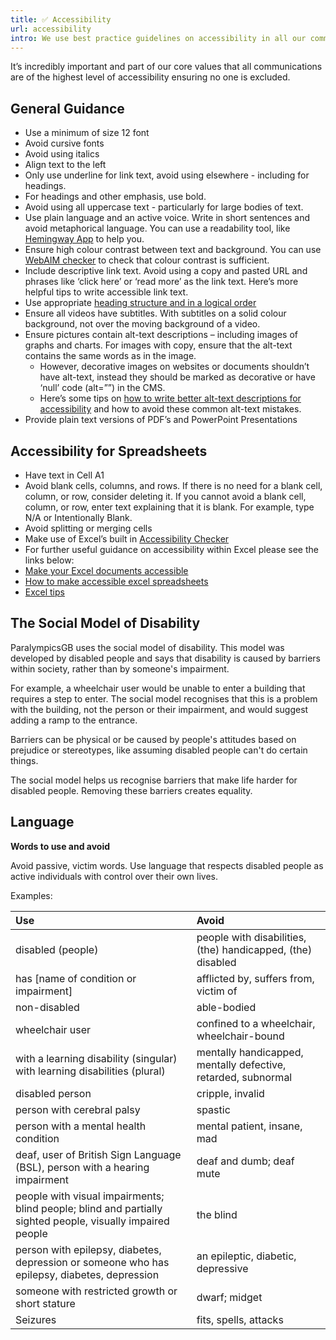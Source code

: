 ```yaml
---
title: ✅ Accessibility
url: accessibility
intro: We use best practice guidelines on accessibility in all our communications and documents. 
---
```


It’s incredibly important and part of our core values that all communications are of the highest level of accessibility ensuring no one is excluded.

## General Guidance

- Use a minimum of size 12 font
- Avoid cursive fonts
- Avoid using italics
- Align text to the left
- Only use underline for link text, avoid using elsewhere - including for headings.
- For headings and other emphasis, use bold.
- Avoid using all uppercase text - particularly for large bodies of text.
- Use plain language and an active voice. Write in short sentences and avoid metaphorical language. You can use a readability tool, like [Hemingway App](https://hemingwayapp.com/) to help you.
- Ensure high colour contrast between text and background. You can use [WebAIM checker](https://webaim.org/resources/contrastchecker/) to check that colour contrast is sufficient.
- Include descriptive link text. Avoid using a copy and pasted URL and phrases like ‘click here’ or ‘read more’ as the link text. Here’s more helpful tips to write accessible link text.
- Use appropriate [heading structure and in a logical order](https://business.scope.org.uk/article/how-to-heading-structure-accessibility)
- Ensure all videos have subtitles. With subtitles on a solid colour background, not over the moving background of a video.
- Ensure pictures contain alt-text descriptions – including images of graphs and charts. For images with copy, ensure that the alt-text contains the same words as in the image.
    - However, decorative images on websites or documents shouldn’t have alt-text, instead they should be marked as decorative or have ‘null’ code (alt=””) in the CMS.
    - Here’s some tips on [how to write better alt-text descriptions for accessibility](https://business.scope.org.uk/article/how-to-write-better-alt-text-descriptions-for-accessibility) and how to avoid these common alt-text mistakes.
- Provide plain text versions of PDF’s and PowerPoint Presentations


## Accessibility for Spreadsheets

- Have text in Cell A1
- Avoid blank cells, columns, and rows. If there is no need for a blank cell, column, or row, consider deleting it. If you cannot avoid a blank cell, column, or row, enter text explaining that it is blank. For example, type N/A or Intentionally Blank.
- Avoid splitting or merging cells
- Make use of Excel’s built in [Accessibility Checker](https://support.microsoft.com/en-us/office/improve-accessibility-with-the-accessibility-checker-a16f6de0-2f39-4a2b-8bd8-5ad801426c7f#PickTab=Windows)
- For further useful guidance on accessibility within Excel please see the links below:
- [Make your Excel documents accessible](https://support.microsoft.com/en-us/office/make-your-excel-documents-accessible-to-people-with-disabilities-6cc05fc5-1314-48b5-8eb3-683e49b3e593)
- [How to make accessible excel spreadsheets](https://www.gov.wales/how-create-accessible-excel-spreadsheets)
- [Excel tips](https://accessibility.psu.edu/microsoftoffice/excel/)





## The Social Model of Disability

ParalympicsGB uses the social model of disability. This model was developed by disabled people and says that disability is caused by barriers within society, rather than by someone's impairment.

For example, a wheelchair user would be unable to enter a building that requires a step to enter. The social model recognises that this is a problem with the building, not the person or their impairment, and would suggest adding a ramp to the entrance.

Barriers can be physical or be caused by people's attitudes based on prejudice or stereotypes, like assuming disabled people can't do certain things.

The social model helps us recognise barriers that make life harder for disabled people. Removing these barriers creates equality.


## Language

**Words to use and avoid**

Avoid passive, victim words. Use language that respects disabled people as active individuals with control over their own lives. 

Examples:

<div class="do-not-table">

| Use      | Avoid      |
| :---     |    :---    |
| disabled (people)     | people with disabilities, (the) handicapped, (the) disabled       |
| has [name of condition or impairment]   | afflicted by, suffers from, victim of        |
| non-disabled | able-bodied |
| wheelchair user | confined to a wheelchair, wheelchair-bound |
| with a learning disability (singular) with learning disabilities (plural) | mentally handicapped, mentally defective, retarded, subnormal |
| disabled person | cripple, invalid |
| person with cerebral palsy | spastic |
| person with a mental health condition | mental patient, insane, mad |
| deaf, user of British Sign Language (BSL), person with a hearing impairment | deaf and dumb; deaf mute |
| people with visual impairments; blind people; blind and partially sighted people, visually impaired people | the blind |
| person with epilepsy, diabetes, depression or someone who has epilepsy, diabetes, depression | an epileptic, diabetic, depressive |
| someone with restricted growth or short stature | dwarf; midget |
| Seizures | fits, spells, attacks |

</div>